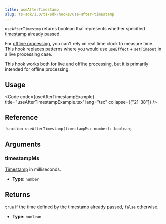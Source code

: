 ```yaml
---
title: useAfterTimestamp
slug: ts-sdk/1.0/ts-sdk/hooks/use-after-timestamp
---
```



`useAfterTimestmp` returns boolean that represents whether specified [timestamp](/ts-sdk/1.0/fundamentals/glossary#timestamp) already passed.

For [offline processing](/ts-sdk/1.0/fundamentals/glossary#offline-processing), you can't rely on real time clock to measure time. This hook replaces patterns
where you would use `useEffect` + `setTimeout` in a live processing case.

<Aside>
  This hook works both for live and offline processing, but it is primarily
  intended for offline processing.
</Aside>

## Usage

<Code code={useAfterTimestampExample} title="useAfterTimestampExample.tsx" lang="tsx" collapse={["21-38"]} />

## Reference

```tsx
function useAfterTimestamp(timestampMs: number): boolean;
```

## Arguments

### timestampMs

[Timestamp](/ts-sdk/1.0/fundamentals/glossary#timestamp) in milliseconds.

* **Type**: `number`

## Returns

`true` if the time defined by the timestamp already passed, `false` otherwise.

* **Type**: `boolean`
